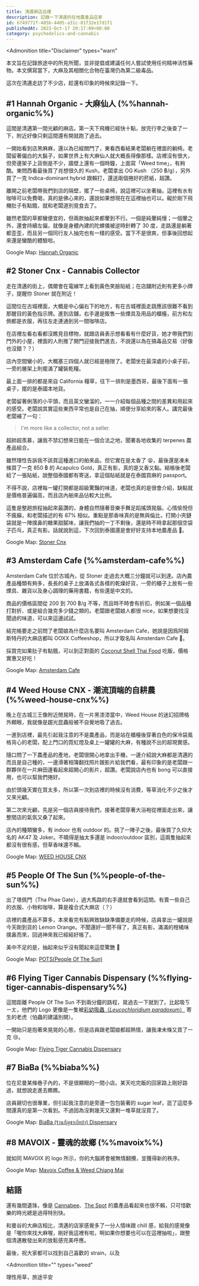 ```yaml
---
title: 清邁麻店巡禮
description: 記錄一下清邁的在地農產品店家
id: b749772f-405b-4405-a31c-01f32e17d1f1
publishedAt: 2023-Oct-17 20:17:09+08:00
category: psychedelics-and-cannabis
---
```


<Admonition
  title="Disclaimer"
  types="warn"
>
本文旨在記錄旅途中的所見所聞，並非提倡或建議任何人嘗試使用任何精神活性藥物。本文撰寫當下，大麻及其相關化合物在臺灣仍為第二級毒品。
</Admonition>

這次在清邁走訪了不少店，趁還有印象的時候來記錄一下。

## #1 Hannah Organic - 大麻仙人 (%%hannah-organic%%)

這間是清邁第一間光顧的麻店。第一天下飛機已經快十點，放完行李之後查了一下，附近好像只剩這間還有開就跑了過去。

<CustomImage
  src='/images/chiang-mai-cannabis-guideline/hannah-front-door.jpg'
  width={1500}
  height={1125}
  alt='Hannah front door'
  caption='剛抵達時黑漆漆的店門口'
/>

一開始看到店黑麻麻，還以為已經關門了，東看西看結果老闆躺在裡面的躺椅。老闆留著偏白的大鬍子，如果世界上有大麻仙人就大概長得像那樣。店裡沒有很大，但旁邊架子上貨倒是不少，牆壁上還有一個時鐘，上面寫「Weed time」，有夠酷。東問西看最後買了肖想很久的 Kush，老闆拿出 OG Kush （250 ฿/g），另外買了一克 Indica-dominant hybrid 跟賴打，還送兩個捲好的菸紙，超讚。

<CustomImage
  src='/images/chiang-mai-cannabis-guideline/hannah-sen-nin.jpg'
  width={1500}
  height={1125}
  alt='Hannah Sen-nin'
  caption='店內一覽。大麻仙人正在解說，牆壁上掛著 Weed time 的時鐘'
/>

離開之前老闆帶我們到店的隔壁，擺了一些桌椅，說這裡可以坐著抽，這裡有水有咖啡可以免費喝，真的是佛心來的，還說如果想現在在這裡抽也可以。礙於剛下飛機肚子有點餓，就和老闆道別覓食去了。

雖然老闆的草都蠻便宜的，但兩款抽起來都暈到不行。一個是純暈純慢；一個暈之外，還會持續左偏，就像是身體內建的陀螺儀被逆時針轉了 30 度，走路還是躺著都歪歪，而且另一個同行友人抽完也有一樣的感受。當下不是很爽，但事後回想起來還是蠻酷的體驗啦。

Google Map: [Hannah Organic](https://goo.gl/maps/TwBTXbWLiMpJpYhc9)

## #2 Stoner Cnx - Cannabis Collector

走在清邁的街上，偶爾會在電線竿上看到黃色笑臉貼紙；在店舖附近則有更多小牌子，提醒你 Stoner 就在附近！

<CustomImage
  src='/images/chiang-mai-cannabis-guideline/stoner-sign.jpg'
  width={1322}
  height={839}
  alt='Stoner sign'
  caption='路邊提醒你快到 Stoner 的小牌子'
/>

這間位在古城裡面，大概是中心偏右下的地方，有在古城裡面走跳應該很難不看到那醒目的黃色指示牌。進到店舖，右手邊是販售一些煙具及用品的櫃檯，前方和左側都是衣服，再往左走連通到另一間咖啡店。

在店裡左看右看都沒瞧見目標物，就跟店員表示想看看有什麼好貨，她才帶我們到門外的小屋，裡面的人則推了開門迎接我們進去，不說還以為在搞毒品交易（好像也沒錯？？）

<CustomImage
  src='/images/chiang-mai-cannabis-guideline/stoner-outside.jpg'
  width={1335}
  height={1503}
  alt='Stoner front door'
  caption='左手邊的門賣的是煙具和雜貨，右邊那個小門才是真正的售貨處'
/>

店內空間蠻小的，大概塞三四個人就已經是極限了。老闆坐在最深處的小桌子前，一旁的層架上則擺滿了罐裝乾糧。

<CustomImage
  src='/images/chiang-mai-cannabis-guideline/stoner-inside.jpg'
  width={1267}
  height={950}
  alt='Inside of Stoner'
  caption='層架上滿是乾燥農產品，每一罐上都有獨特的標籤'
/>

最上面一排的都是來自 California 糧草，往下一排則是墨西哥，最後下面有一張桌子，擺的是泰國本地貨。

老闆留著俐落的小平頭，而且英文蠻溜的，一一介紹每個品種之間的差異和用起來的感受。老闆說其實這些東西平常也是自己在抽，順便分享給來的客人。講完最後老闆補了一句：

> I'm more like a collector, not a seller.

超帥超羨慕，讓我不禁幻想來日能在一個合法之地，聞著各地收集的 terpenes 農產品組合。

雖然理性告訴我不該買這種進口的舶來品，但它實在是太香了 😫，最後還是凍未條買了一克 850 ฿ 的 Acapulco Gold，真正有影，真的是又香又黏。結帳後老闆給了一張貼紙，說整個泰國都有寄送，拿這個貼紙就是在泰國買麻的 passport。

不得不說，店裡每一罐打開都是超級驚豔的味道，老闆也真的是很會介紹，缺點就是價格普遍偏高，而且店內舶來品佔較大比例。

這隻是整趟旅程抽起來最讚的，身體自然隨著音樂手舞足蹈搖頭晃腦，心情愉悅但不瘋癲，和老闆描述的有 87% 相似。重點是那香味真的是無與倫比，打開小夾鏈袋就是一陣撲鼻的糖果甜膩味，讓我們抽的一丁不剩後，還是時不時拿起那個空袋子匹乓，真正有影。話就說到這，下次回到泰國還是會好好支持本地農產品 🫡。

Google Map: [Stoner Cnx](https://goo.gl/maps/64siHBrnqus5wCgs8)

## #3 Amsterdam Cafe (%%amsterdam-cafe%%)

<CustomImage
  src='/images/chiang-mai-cannabis-guideline/amsterdam-cafe-outside.jpg'
  width={1429}
  height={1072}
  alt='Amsterdam Cafe front door'
  caption='Amsterdam Cafe 門口'
/>

Amsterdam Cafe 位於古城內，從 Stoner 走過去大概三分鐘就可以到達。店內農產品種類有夠多，長長的桌子上放滿各式各樣的乾燥好貨，一旁的櫃子上放有一些煙具、雜貨以及身心調理的藥用書籍，有些還是中文的。

<CustomImage
  src='/images/chiang-mai-cannabis-guideline/amsterdam-cafe-best-seller.jpg'
  width={1429}
  height={1072}
  alt='Best seller cat'
  caption='店內一隅，桌上擺滿小罐罐，上面還有 Best Seller 貓貓'
/>

商品的價格區間從 200 到 700 ฿/g 不等，而且時不時會有折扣，例如某一個品種打對折、或是組合幾克多少錢之類的。老闆跟老闆娘人都很 nice，如果想要找沒聞過的味道，可以來這邊試試。

結完帳要走之前問了老闆娘為什麼店名要叫 Amsterdam Cafe，她說是因爲阿姆斯特丹的大麻店都叫 OOXX Coffeeshop，所以才取名叫 Amsterdam Cafe 🤔。

採買完如果肚子有點餓，可以到正對面的 [Coconut Shell Thai Food](https://maps.app.goo.gl/dqwo3SctDJHcxtt49) 吃飯，價格實惠又好吃！

Google Map: [Amsterdam Cafe](https://maps.app.goo.gl/84JGuXXE2JTokdt78)

## #4 Weed House CNX - 潮流頂端的自耕農 (%%weed-house-cnx%%)

晚上在古城三王像附近閒晃時，在一片黑漆漆當中，Weed House 的迷幻招牌格外顯眼，我就像是趨光昆蟲般被不自覺地吸了過去。

<CustomImage
  src='/images/chiang-mai-cannabis-guideline/house-logo.jpg'
  width={1116}
  height={1247}
  alt='Weed House Logo'
  caption='Weed House 的 Logo 就是一間ㄎㄧㄤ房子'
/>

<CustomImage
  src='/images/chiang-mai-cannabis-guideline/house-front-door.jpg'
  width={1500}
  height={1488}
  alt='Weed House front door'
  caption='晚上的 Weed House。附近都黑黑的，看起來超迷幻超顯眼'
/>

一進到店裡，最先引起我注意的不是農產品，而是站在櫃檯後穿著白色的保冷袋風格背心的老闆，配上門口的霓虹燈及桌上一罐罐的大麻，有種說不出的超現實感。

隨口問了一下農產品的產地，老闆很開心地拿出手機，一邊介紹說大麻都是清邁的而且是自己種的，一邊滑著相簿翻找照片跟影片給我們看，最有印象的是老闆跟一群夥伴在一片麻田邊看起來超開心的影片，超讚。老闆說店內也有 bong 可以直接用，也可以幫我們捲好。

由於頭幾天實在買太多，所以第一次到店裡的時候沒有消費，等草消化不少之後才又來光顧。

<CustomImage
  src='/images/chiang-mai-cannabis-guideline/house-inside.jpg'
  width={1500}
  height={1125}
  alt='Inside of Weed House'
  caption='Weed House 店內一景。店內有 bong 出借，在樓上跟後面的座位直接抽。櫃檯後是老闆與他的保冷袋背心'
/>

第二次來光顧，先是另一個店員接待我們，接著老闆穿著大浴袍從裡面走出來，讓整間店的氣氛又桑了起來。

店內的種類蠻多，有 indoor 也有 outdoor 的。挑了一陣子之後，最後買了久仰大名的 AK47 及 Joker。不曉得是抽太多還是 indoor/outdoor 區別，這兩隻抽起來都沒有很有感，但草香味還不賴。

Google Map: [WEED HOUSE CNX](https://goo.gl/maps/xR9py7QzBFzWrcRs6)

## #5 People Of The Sun (%%people-of-the-sun%%)

<CustomImage
  src='/images/chiang-mai-cannabis-guideline/pots-outside.jpg'
  width={1400}
  height={1866}
  alt='People of the sun front door'
  caption='People Of The Sun，外觀像是咖啡聽'
/>

出了塔佩門（Tha Phae Gate），過大馬路的右手邊就會看到這間。有賣一些自己的衣服、小物和咖啡，算是複合式大麻店（？）

店裡的農產品不算多，本來看完有點興致缺缺準備要走的時候，店員拿出一罐說是今天剛到貨的 Lemon Orange。不聞還好一聞不得了，真正有影，滿滿的柑橘味撲鼻而來，回過神來我已經結好帳了。

<CustomImage
  src='/images/chiang-mai-cannabis-guideline/pots-lemon-orange.jpg'
  width={1300}
  height={979}
  alt='Lemon Orange buds'
  caption='Lemon Orange，柑橘芳香直擊鼻腔'
/>

美中不足的是，抽起來似乎沒有聞起來這麼驚艷 🤔

Google Map: [POTS(People Of The Sun)](https://maps.app.goo.gl/H2EAGLe1bQySb7VbA)

## #6 Flying Tiger Cannabis Dispensary (%%flying-tiger-cannabis-dispensary%%)

<CustomImage
  src='/images/chiang-mai-cannabis-guideline/tiger-logo.jpg'
  width={1357}
  height={1018}
  alt='Inside of Flying tiger'
  caption=''
/>

這間距離 People Of The Sun 不到兩分鐘的路程，晃過去一下就到了。比起吸ㄎㄧㄤ，他們的 Logo 更像是一隻被[彩幼吸蟲（_Leucochloridium paradoxum_）](https://www.youtube.com/watch?v=ZO-4f41Gaf8) 寄生的老虎（怕蟲的建議別開）。

<CustomImage
  src='/images/chiang-mai-cannabis-guideline/tiger-inside.jpg'
  width={1429}
  height={1072}
  alt='Inside of Flying tiger'
  caption=''
/>

一開始只是抱著來晃晃的心態，但是店員跟老闆娘都超熱情，讓我凍未條又買了一克 😢。

<CustomImage
  src='/images/chiang-mai-cannabis-guideline/tiger-pineapple-express.jpg'
  width={1429}
  height={1072}
  alt='Pineapple Express'
  caption='Pineapple Express，帶有熱帶水果芳香'
/>

Google Map: [Flying Tiger Cannabis Dispensary](https://maps.app.goo.gl/TDd8VguGCEvo7Vvt5)

## #7 BiaBa (%%biaba%%)

<CustomImage
  src='/images/chiang-mai-cannabis-guideline/biaba-outside.jpg'
  width={1388}
  height={1850}
  alt='Biaba front door'
  caption='藏身在尼曼巷弄中的 Biaba'
/>

位在尼曼某條巷子內的，不是很顯眼的一間小店。某天吃完飯的回家路上剛好路過，就想說走進去瞧瞧。

店員親切也很專業，但引起我注意的是旁邊一包包裝著的 sugar leaf，逛了這麼多間還真的是第一次看到。不過因為沒剩幾天又還剩一堆草就沒買了。

Google Map: [BiaBa (ร้านกัญชาเบียบ้า) Dispensary](https://maps.app.goo.gl/XNQ4aSsmXenDksfF6)

## #8 MAVOIX - 靈魂的故鄉 (%%mavoix%%)

就如同 MAVOIX 的 logo 所示，你的大腦將會被無情翻攪，並獲得新的秩序。

<CustomImage
  src='/images/chiang-mai-cannabis-guideline/mavoix.jpg'
  width={1429}
  height={1072}
  alt='MAVOIX'
  caption=''
/>

Google Map: [Mavoix Coffee & Weed Chiang Mai](https://maps.app.goo.gl/e2CqwWTxYbVGTdcK7)

## 結語

還有幾間遺珠，像是 [Cannabee](https://maps.app.goo.gl/CeKPEpbgwTvGAmVV9)、[The Spot](https://maps.app.goo.gl/ugnzLtesXraMVoKa7) 的農產品看起來也很不賴，只可惜歡樂的時光總是過得特別快。

和曼谷的大麻店相比，清邁的店家感覺多了一分人情味跟 chill 感，給我的感覺像是「喔你來找大麻喔，剛好我這裡有啦，啊如果你想要也可以在這裡抽啦」，跟整個清邁散發出來的放鬆感完美呼應。

最後，祝大家都可以找到自己喜歡的 strain，以及

<Admonition
  title=""
  types="weed"
>
理性用草，旅途平安
</Admonition>
